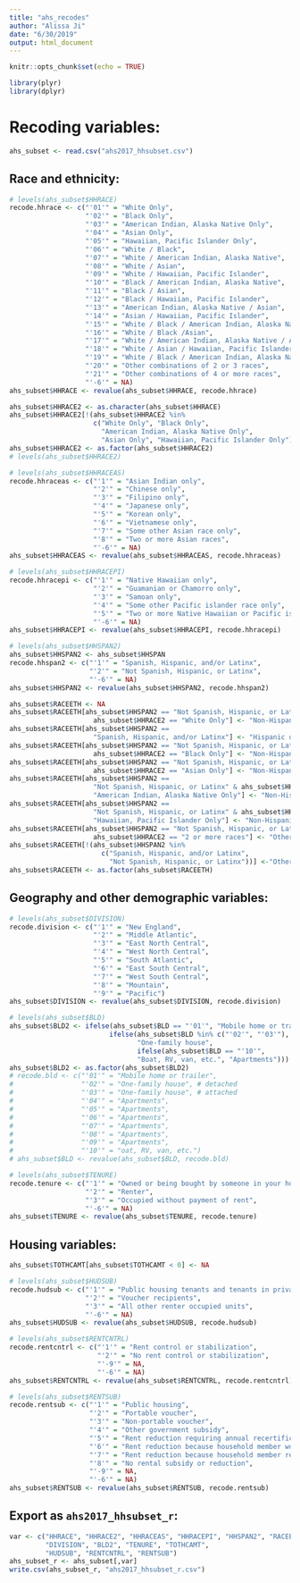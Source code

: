 ```yaml
---
title: "ahs_recodes"
author: "Alissa Ji"
date: "6/30/2019"
output: html_document
---
```


```r
knitr::opts_chunk$set(echo = TRUE)
```

```r
library(plyr)
library(dplyr)
```

# Recoding variables:
```r
ahs_subset <- read.csv("ahs2017_hhsubset.csv")
```

## Race and ethnicity:
```r
# levels(ahs_subset$HHRACE)
recode.hhrace <- c("'01'" = "White Only",
                   "'02'" = "Black Only",
                   "'03'" = "American Indian, Alaska Native Only",
                   "'04'" = "Asian Only",
                   "'05'" = "Hawaiian, Pacific Islander Only",
                   "'06'" = "White / Black",
                   "'07'" = "White / American Indian, Alaska Native",
                   "'08'" = "White / Asian",
                   "'09'" = "White / Hawaiian, Pacific Islander",
                   "'10'" = "Black / American Indian, Alaska Native",
                   "'11'" = "Black / Asian",
                   "'12'" = "Black / Hawaiian, Pacific Islander",
                   "'13'" = "American Indian, Alaska Native / Asian",
                   "'14'" = "Asian / Hawaiian, Pacific Islander",
                   "'15'" = "White / Black / American Indian, Alaska Native",
                   "'16'" = "White / Black /Asian",
                   "'17'" = "White / American Indian, Alaska Native / Asian",
                   "'18'" = "White / Asian / Hawaiian, Pacific Islander",
                   "'19'" = "White / Black / American Indian, Alaska Native / Asian",
                   "'20'" = "Other combinations of 2 or 3 races",
                   "'21'" = "Other combinations of 4 or more races",
                   "'-6'" = NA)
ahs_subset$HHRACE <- revalue(ahs_subset$HHRACE, recode.hhrace) 

ahs_subset$HHRACE2 <- as.character(ahs_subset$HHRACE)
ahs_subset$HHRACE2[!(ahs_subset$HHRACE2 %in% 
                     c("White Only", "Black Only", 
                       "American Indian, Alaska Native Only", 
                       "Asian Only", "Hawaiian, Pacific Islander Only"))] <- "2 or more races"
ahs_subset$HHRACE2 <- as.factor(ahs_subset$HHRACE2)
# levels(ahs_subset$HHRACE2)

# levels(ahs_subset$HHRACEAS)
recode.hhraceas <- c("'1'" = "Asian Indian only",
                     "'2'" = "Chinese only",
                     "'3'" = "Filipino only",
                     "'4'" = "Japanese only",
                     "'5'" = "Korean only",
                     "'6'" = "Vietnamese only",
                     "'7'" = "Some other Asian race only",
                     "'8'" = "Two or more Asian races",
                     "'-6'" = NA)
ahs_subset$HHRACEAS <- revalue(ahs_subset$HHRACEAS, recode.hhraceas)

# levels(ahs_subset$HHRACEPI)
recode.hhracepi <- c("'1'" = "Native Hawaiian only",
                     "'2'" = "Guamanian or Chamorro only",
                     "'3'" = "Samoan only",
                     "'4'" = "Some other Pacific islander race only",
                     "'5'" = "Two or more Native Hawaiian or Pacific islander races",
                     "'-6'" = NA)
ahs_subset$HHRACEPI <- revalue(ahs_subset$HHRACEPI, recode.hhracepi)

# levels(ahs_subset$HHSPAN2)
ahs_subset$HHSPAN2 <- ahs_subset$HHSPAN
recode.hhspan2 <- c("'1'" = "Spanish, Hispanic, and/or Latinx",
                    "'2'" = "Not Spanish, Hispanic, or Latinx",
                    "'-6'" = NA)
ahs_subset$HHSPAN2 <- revalue(ahs_subset$HHSPAN2, recode.hhspan2)

ahs_subset$RACEETH <- NA
ahs_subset$RACEETH[ahs_subset$HHSPAN2 == "Not Spanish, Hispanic, or Latinx" &
                     ahs_subset$HHRACE2 == "White Only"] <- "Non-Hispanic White"
ahs_subset$RACEETH[ahs_subset$HHSPAN2 == 
                     "Spanish, Hispanic, and/or Latinx"] <- "Hispanic or Latinx"
ahs_subset$RACEETH[ahs_subset$HHSPAN2 == "Not Spanish, Hispanic, or Latinx" &
                     ahs_subset$HHRACE2 == "Black Only"] <- "Non-Hispanic Black"
ahs_subset$RACEETH[ahs_subset$HHSPAN2 == "Not Spanish, Hispanic, or Latinx" &
                     ahs_subset$HHRACE2 == "Asian Only"] <- "Non-Hispanic Asian"
ahs_subset$RACEETH[ahs_subset$HHSPAN2 == 
                     "Not Spanish, Hispanic, or Latinx" & ahs_subset$HHRACE2 == 
                     "American Indian, Alaska Native Only"] <- "Non-Hispanic American Indian, Alaska Native"
ahs_subset$RACEETH[ahs_subset$HHSPAN2 == 
                     "Not Spanish, Hispanic, or Latinx" & ahs_subset$HHRACE2 == 
                     "Hawaiian, Pacific Islander Only"] <- "Non-Hispanic Hawaiian, Pacific Islander"
ahs_subset$RACEETH[ahs_subset$HHSPAN2 == "Not Spanish, Hispanic, or Latinx" &
                     ahs_subset$HHRACE2 == "2 or more races"] <- "Other"
ahs_subset$RACEETH[!(ahs_subset$HHSPAN2 %in% 
                       c("Spanish, Hispanic, and/or Latinx",
                         "Not Spanish, Hispanic, or Latinx"))] <-"Other"
ahs_subset$RACEETH <- as.factor(ahs_subset$RACEETH)
```

## Geography and other demographic variables:
```r
# levels(ahs_subset$DIVISION)
recode.division <- c("'1'" = "New England",
                     "'2'" = "Middle Atlantic",
                     "'3'" = "East North Central",
                     "'4'" = "West North Central",
                     "'5'" = "South Atlantic",
                     "'6'" = "East South Central",
                     "'7'" = "West South Central",
                     "'8'" = "Mountain",
                     "'9'" = "Pacific")
ahs_subset$DIVISION <- revalue(ahs_subset$DIVISION, recode.division)

# levels(ahs_subset$BLD)
ahs_subset$BLD2 <- ifelse(ahs_subset$BLD == "'01'", "Mobile home or trailer",
                         ifelse(ahs_subset$BLD %in% c("'02'", "'03'"), 
                                "One-family house",
                                ifelse(ahs_subset$BLD == "'10'", 
                                "Boat, RV, van, etc.", "Apartments")))
ahs_subset$BLD2 <- as.factor(ahs_subset$BLD2)
# recode.bld <- c("'01'" = "Mobile home or trailer",
#                 "'02'" = "One-family house", # detached
#                 "'03'" = "One-family house", # attached
#                 "'04'" = "Apartments",
#                 "'05'" = "Apartments",
#                 "'06'" = "Apartments",
#                 "'07'" = "Apartments",
#                 "'08'" = "Apartments",
#                 "'09'" = "Apartments",
#                 "'10'" = "oat, RV, van, etc.")
# ahs_subset$BLD <- revalue(ahs_subset$BLD, recode.bld)

# levels(ahs_subset$TENURE)
recode.tenure <- c("'1'" = "Owned or being bought by someone in your household",
                   "'2'" = "Renter",
                   "'3'" = "Occupied without payment of rent",
                   "'-6'" = NA)
ahs_subset$TENURE <- revalue(ahs_subset$TENURE, recode.tenure)
```

## Housing variables:
```r
ahs_subset$TOTHCAMT[ahs_subset$TOTHCAMT < 0] <- NA

# levels(ahs_subset$HUDSUB)
recode.hudsub <- c("'1'" = "Public housing tenants and tenants in privately owned assisted housing units",
                   "'2'" = "Voucher recipients",
                   "'3'" = "All other renter occupied units",
                   "'-6'" = NA)
ahs_subset$HUDSUB <- revalue(ahs_subset$HUDSUB, recode.hudsub)

# levels(ahs_subset$RENTCNTRL)
recode.rentcntrl <- c("'1'" = "Rent control or stabilization",
                      "'2'" = "No rent control or stabilization",
                      "'-9'" = NA,
                      "'-6'" = NA)
ahs_subset$RENTCNTRL <- revalue(ahs_subset$RENTCNTRL, recode.rentcntrl)

# levels(ahs_subset$RENTSUB)
recode.rentsub <- c("'1'" = "Public housing",
                    "'2'" = "Portable voucher",
                    "'3'" = "Non-portable voucher",
                    "'4'" = "Other government subsidy",
                    "'5'" = "Rent reduction requiring annual recertification not reported elsewhere",
                    "'6'" = "Rent reduction because household member works for owner",
                    "'7'" = "Rent reduction because household member related to owner",
                    "'8'" = "No rental subsidy or reduction",
                    "'-9'" = NA,
                    "'-6'" = NA)
ahs_subset$RENTSUB <- revalue(ahs_subset$RENTSUB, recode.rentsub)
```

## Export as `ahs2017_hhsubset_r`:
```r
var <- c("HHRACE", "HHRACE2", "HHRACEAS", "HHRACEPI", "HHSPAN2", "RACEETH",
         "DIVISION", "BLD2", "TENURE", "TOTHCAMT",
         "HUDSUB", "RENTCNTRL", "RENTSUB")
ahs_subset_r <- ahs_subset[,var]
write.csv(ahs_subset_r, "ahs2017_hhsubset_r.csv")
```